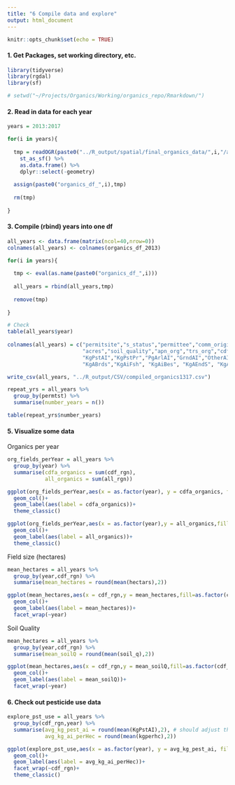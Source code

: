 ```yaml
---
title: "6 Compile data and explore"
output: html_document
---
```


```r
knitr::opts_chunk$set(echo = TRUE)
```

#### 1. Get Packages, set working directory, etc. 
```r
library(tidyverse)
library(rgdal)
library(sf)

# setwd("~/Projects/Organics/Working/organics_repo/Rmarkdown/")

```

#### 2. Read in data for each year
```r

years = 2013:2017

for(i in years){
  
  tmp = readOGR(paste0("../R_output/spatial/final_organics_data/",i,"/all_organics_pest_",i,".shp")) %>% 
    st_as_sf() %>% 
    as.data.frame() %>% 
    dplyr::select(-geometry)
  
  assign(paste0("organics_df_",i),tmp)
  
  rm(tmp)
  
}

```

#### 3. Compile (rbind) years into one df
```r

all_years <- data.frame(matrix(ncol=40,nrow=0))
colnames(all_years) <- colnames(organics_df_2013)

for(i in years){
  
  tmp <- eval(as.name(paste0("organics_df_",i)))
  
  all_years = rbind(all_years,tmp)
  
  remove(tmp)
  
}

# Check
table(all_years$year)
 
colnames(all_years) = c("permitsite","s_status","permittee","comm_original","agroclass","genus","family","comm_edit",
                        "acres","soil_quality","apn_org","trs_org","cdfa_org","KernComm_org","all_org","year",
                        "KgPstAI","KgPstPr","PgArlAI","GrndAI","OtherAI","KgAiWtr","KgAWldl","KgAMmml",
                        "KgABrds","KgAiFsh", "KgAiBes", "KgAEndS", "KgAAqSp", "KgAGrdW","KgADrft","KgARptA","acrstrt" ,"KgAInsO","KgAHrbO","KgAFngO","AInsFng","N_crops","hectares","KgPerHE")

write_csv(all_years, "../R_output/CSV/compiled_organics1317.csv")


```

```r

repeat_yrs = all_years %>% 
  group_by(permtst) %>% 
  summarise(number_years = n())

table(repeat_yrs$number_years)
```

#### 5. Visualize some data

Organics per year
```r

org_fields_perYear = all_years %>% 
  group_by(year) %>% 
  summarise(cdfa_organics = sum(cdf_rgn),
            all_organics = sum(all_rgn))

ggplot(org_fields_perYear,aes(x = as.factor(year), y = cdfa_organics, fill = as.factor(year)))+
  geom_col()+
  geom_label(aes(label = cdfa_organics))+
  theme_classic()

ggplot(org_fields_perYear,aes(x = as.factor(year),y = all_organics,fill = as.factor(year)))+
  geom_col()+
  geom_label(aes(label = all_organics))+
  theme_classic()
```

Field size (hectares)
```r
mean_hectares = all_years %>% 
  group_by(year,cdf_rgn) %>% 
  summarise(mean_hectares = round(mean(hectars),2))

ggplot(mean_hectares,aes(x = cdf_rgn,y = mean_hectares,fill=as.factor(cdf_rgn)))+
  geom_col()+
  geom_label(aes(label = mean_hectares))+
  facet_wrap(~year)
```

Soil Quality
```r

mean_hectares = all_years %>% 
  group_by(year,cdf_rgn) %>% 
  summarise(mean_soilQ = round(mean(soil_q),2))

ggplot(mean_hectares,aes(x = cdf_rgn,y = mean_soilQ,fill=as.factor(cdf_rgn)))+
  geom_col()+
  geom_label(aes(label = mean_soilQ))+
  facet_wrap(~year)
```


#### 6. Check out pesticide use data
```r
explore_pst_use = all_years %>% 
  group_by(cdf_rgn,year) %>% 
  summarise(avg_kg_pest_ai = round(mean(KgPstAI),2), # should adjust this for number of fields
            avg_kg_ai_perHec = round(mean(kgperhc),2))

ggplot(explore_pst_use,aes(x = as.factor(year), y = avg_kg_pest_ai, fill = as.factor(year)))+
  geom_col()+
  geom_label(aes(label = avg_kg_ai_perHec))+
  facet_wrap(~cdf_rgn)+
  theme_classic()

```

